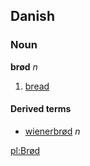 ==Danish==
===Noun===
'''brød''' ''n''

# [[bread]]

====Derived terms====
*[[wienerbrød]] ''n''

[[pl:Brød]]